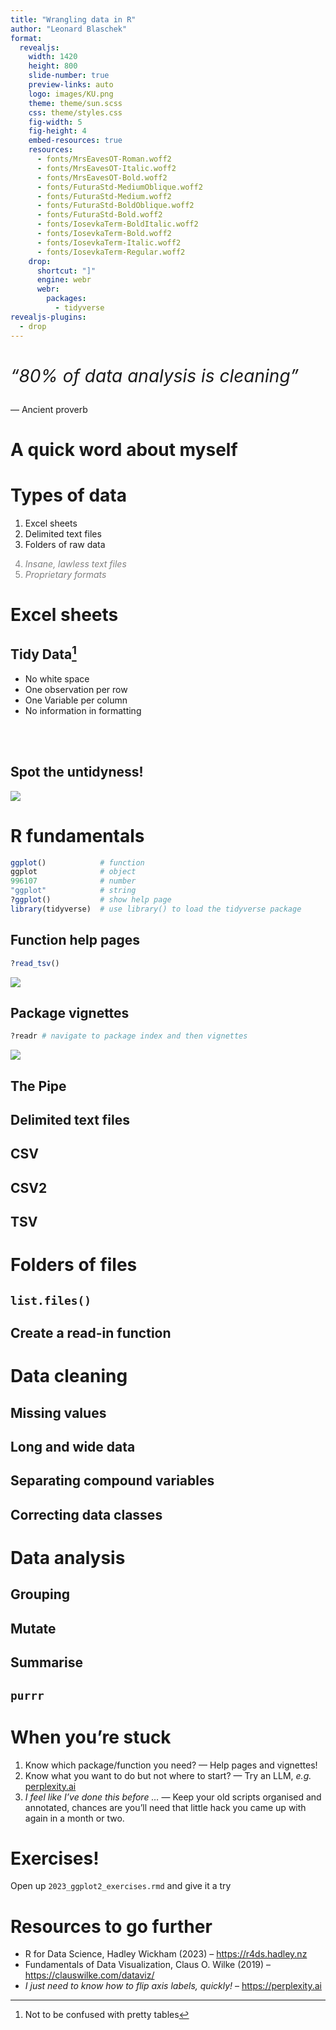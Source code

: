 ```yaml
---
title: "Wrangling data in R"
author: "Leonard Blaschek"
format:
  revealjs: 
    width: 1420
    height: 800
    slide-number: true
    preview-links: auto
    logo: images/KU.png
    theme: theme/sun.scss
    css: theme/styles.css
    fig-width: 5
    fig-height: 4
    embed-resources: true
    resources:
      - fonts/MrsEavesOT-Roman.woff2
      - fonts/MrsEavesOT-Italic.woff2
      - fonts/MrsEavesOT-Bold.woff2
      - fonts/FuturaStd-MediumOblique.woff2
      - fonts/FuturaStd-Medium.woff2
      - fonts/FuturaStd-BoldOblique.woff2
      - fonts/FuturaStd-Bold.woff2
      - fonts/IosevkaTerm-BoldItalic.woff2
      - fonts/IosevkaTerm-Bold.woff2
      - fonts/IosevkaTerm-Italic.woff2
      - fonts/IosevkaTerm-Regular.woff2
    drop:
      shortcut: "]"
      engine: webr
      webr:
        packages:
          - tidyverse
revealjs-plugins:
  - drop
---
```


# {auto-animate=true}

::: {style="font-size: 200%;"}
*"80% of data analysis is cleaning"*
:::

— Ancient proverb

# A quick word about myself

# Types of data

::: {.incremental}
1. Excel sheets
2. Delimited text files
3. Folders of raw data

::: {style="color:grey"}
4. *Insane, lawless text files*
5. *Proprietary formats*
:::
:::

# Excel sheets

## Tidy Data[^1]

* No white space
* One observation per row
* One Variable per column
* No information in formatting

<br><br>

[^1]: Not to be confused with pretty tables

## Spot the untidyness!

![](images/bad_example.png)

# R fundamentals

```.r
ggplot()            # function
ggplot              # object
996107              # number
"ggplot"            # string
?ggplot()           # show help page 
library(tidyverse)  # use library() to load the tidyverse package
```

## Function help pages {auto-animate=true}

```.r
?read_tsv()
```

:::{.fragment}
![](images/read_tsv_help.png)
:::

## Package vignettes {auto-animate=true}

```.r
?readr # navigate to package index and then vignettes
```

:::{.fragment}
![](images/readr_vignette.png)
:::

## The Pipe

## Delimited text files

## CSV

## CSV2

## TSV

# Folders of files

## `list.files()`

## Create a read-in function

# Data cleaning

## Missing values

## Long and wide data

## Separating compound variables

## Correcting data classes

# Data analysis

## Grouping

## Mutate

## Summarise

## `purrr`



# When you're stuck

:::{.incremental}
1. Know which package/function you need? — Help pages and vignettes!
2. Know what you want to do but not where to start? — Try an LLM, *e.g.* [perplexity.ai](https://perplexity.ai)
3. *I feel like I've done this before ...* — Keep your old scripts [organised]{.highlight} and [annotated]{.highlight}, chances are you'll need that little hack you came up with again in a month or two.
:::

# Exercises!

Open up `2023_ggplot2_exercises.rmd` and give it a try

# Resources to go further

-   R for Data Science, Hadley Wickham (2023) -- <https://r4ds.hadley.nz>
-   Fundamentals of Data Visualization, Claus O. Wilke (2019) -- <https://clauswilke.com/dataviz/>
-   *I just need to know how to flip axis labels, quickly!* -- <https://perplexity.ai>
